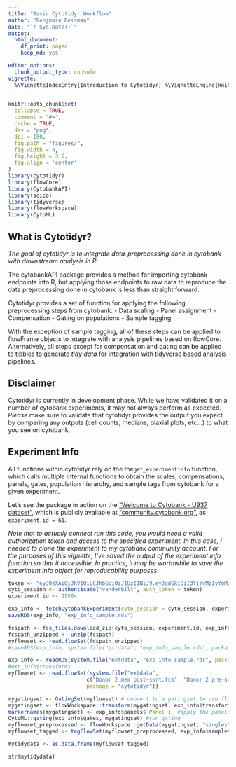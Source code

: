 ```yaml
---
title: "Basic Cytotidyr Workflow"
author: "Benjmain Reisman"
date: "`r Sys.Date()`"
output:
  html_document:
    df_print: paged
    keep_md: yes

editor_options:
  chunk_output_type: console
vignette: |
  %\VignetteIndexEntry{Introduction to Cytotidyr} %\VignetteEngine{knitr::rmarkdown}
---
```


```r
knitr::opts_chunk$set(
  collapse = TRUE,
  comment = "#>",
  cache = TRUE,
  dev = "png",
  dpi = 150,
  fig.path = "figures/",
  fig.width = 4,
  fig.height = 3.5,
  fig.align = 'center'
)
library(cytotidyr)
library(flowCore)
library(CytobankAPI)
library(scico)
library(tidyverse)
library(flowWorkspace)
library(CytoML)
```


## What is Cytotidyr?

_The goal of cytotidyr is to integrate data-preprocessing done in cytobank with downstream analysis in R._

The cytobankAPI package provides a method for importing cytobank endpoints into R, but applying those endpoints to raw data to reproduce the data preprocessing done in cytobank is less than straight forward.

Cytotidyr provides a set of function for applying the following preprocessing steps from cytobank:
  - Data scaling
- Panel assignment
- Compensation
- Gating on populations
- Sample tagging

With the exception of sample tagging, all of these steps can be applied to flowFrame objects to integrate with analysis pipelines based on flowCore. Alternatively, all steps except for compensation and gating can be applied to tibbles to generate _*tidy data*_ for integration with tidyverse based analysis pipelines.

## Disclaimer

Cytotidyr is currently in development phase. While we have validated it on a number of cytobank experiments, it may not always perform as expected. *Please* make sure to validate that cytotidyr provides the output you expect by comparing any outputs (cell counts, medians, biaxial plots, etc...) to what you see on cytobank.


## Experiment Info
All functions within cytotidyr rely on the the`get_experimentinfo` function, which calls multiple internal functions to obtain the scales, compensations, panels, gates, population hierarchy, and sample tags from cytobank for a given experiment.


Let's see the package in action on the ["Welcome to Cytobank - U937 dataset"](https://community.cytobank.org/cytobank/experiments/61#), which is publicly available at ["community.cytobank.org"](community.cytobank.org), as `experiment.id = 61`.

_Note that to actually connect run this code, you would need a valid authorization token and access to the specified experiment. In this case, I needed to clone the experiment to my cytobank community account. For the purposes of this vignette, I've saved the output of the experiment.info function so that it accessible. In practice, it may be worthwhile to save the experiment info object for reproducability purposes._
```r

token <- "eyJ0eXAiOiJKV1QiLCJhbGciOiJIUzI1NiJ9.eyJqdGkiOiI3YjYyMzIyYmMwZGZiZmFmYzI0ZWQ5NTg2ZDdlOGMzMyIsImV4cCI6MTU1MzE5OTk2MiwidXNlcl9pZCI6MTQ3LCJhdWQiOiJjeXRvYmFua19hcGlfdjFfdXNlcnMiLCJpYXQiOjE1NTMxNzExNjIsImlzcyI6Imh0dHBzOi8vdmFuZGVyYmlsdC5jeXRvYmFuay5vcmcvIiwibmJmIjoxNTUzMTcxMTYyLCJzdWIiOiJjeXRvYmFua19hcGlfdjEifQ.T1Wn-aHTUxppSPw_NODalWgZ2heZL9ALM2g5EhJbSew"
cyto_session <- authenticate("vanderbilt", auth_token = token)
experiment.id <- 29564

exp_info <- fetchCytobankExperiment(cyto_session = cyto_session, experiment.id)
saveRDS(exp_info, "exp_info_sample.rds")
```

```r
fcspath <- fcs_files.download_zip(cyto_session, experiment.id, exp_info$fcs_files$originalId)
fcspath_unzipped <- unzip(fcspath)
myflowset <- read.flowSet(fcspath_unzipped)
#saveRDS(exp_info, system.file("extdata", "exp_info_sample.rds", package = "cytotidyr"))
```

```r
exp_info <- readRDS(system.file("extdata", "exp_info_sample.rds", package = "cytotidyr"))
#exp_info$transforms
myflowset <- read.flowSet(system.file("extdata",
                         c("Donor 2 mem post-sort.fcs", "Donor 2 pre-sort.fcs" ),
                         package = "cytotidyr"))
```

```r

mygatingset <- GatingSet(myflowset) # convert to a gatingset to use flowWorkspace
mygatingset <- flowWorkspace::transform(mygatingset, exp_info$transforms) #transform the data
markernames(mygatingset) <- exp_info$panels$`Panel 1` #apply the panels
CytoML::gating(exp_info$gates, mygatingset) #run gating 
myflowset_preprocessed <- flowWorkspace::getData(mygatingset, "singles") #back to a flowSet
myflowset_tagged <- tagFlowSet(myflowset_preprocessed, exp_info$sampletags) #apply sampletags

mytidydata <- as.data.frame(myflowset_tagged)

str(mytidydata)
```




